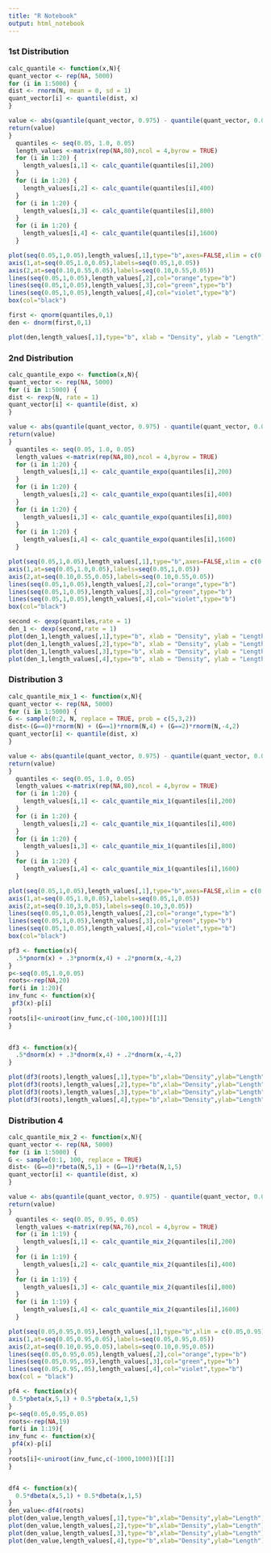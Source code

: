 ```yaml
---
title: "R Notebook"
output: html_notebook
---
```

### 1st Distribution
```r

calc_quantile <- function(x,N){
quant_vector <- rep(NA, 5000)
for (i in 1:5000) {
dist <- rnorm(N, mean = 0, sd = 1)
quant_vector[i] <- quantile(dist, x)
} 

value <- abs(quantile(quant_vector, 0.975) - quantile(quant_vector, 0.025))
return(value)
}
  quantiles <- seq(0.05, 1.0, 0.05)
  length_values <-matrix(rep(NA,80),ncol = 4,byrow = TRUE)
  for (i in 1:20) {
    length_values[i,1] <- calc_quantile(quantiles[i],200)
  }
  for (i in 1:20) {
    length_values[i,2] <- calc_quantile(quantiles[i],400)
  }
  for (i in 1:20) {
    length_values[i,3] <- calc_quantile(quantiles[i],800)
  }
  for (i in 1:20) {
    length_values[i,4] <- calc_quantile(quantiles[i],1600)
  }

```


```r
plot(seq(0.05,1,0.05),length_values[,1],type="b",axes=FALSE,xlim = c(0.05,0.95),xlab="Pth Quantile",ylab="Length",col="black",ylim=c(0.10,0.60))
axis(1,at=seq(0.05,1.0,0.05),labels=seq(0.05,1,0.05))
axis(2,at=seq(0.10,0.55,0.05),labels=seq(0.10,0.55,0.05))
lines(seq(0.05,1,0.05),length_values[,2],col="orange",type="b")
lines(seq(0.05,1,0.05),length_values[,3],col="green",type="b")
lines(seq(0.05,1,0.05),length_values[,4],col="violet",type="b")
box(col="black")
```

```r
first <- qnorm(quantiles,0,1)
den <- dnorm(first,0,1)
```

```r
plot(den,length_values[,1],type="b", xlab = "Density", ylab = "Length")
```

### 2nd Distribution
```r
calc_quantile_expo <- function(x,N){
quant_vector <- rep(NA, 5000)
for (i in 1:5000) {
dist <- rexp(N, rate = 1)
quant_vector[i] <- quantile(dist, x)
} 

value <- abs(quantile(quant_vector, 0.975) - quantile(quant_vector, 0.025))
return(value)
}
  quantiles <- seq(0.05, 1.0, 0.05)
  length_values <-matrix(rep(NA,80),ncol = 4,byrow = TRUE)
  for (i in 1:20) {
    length_values[i,1] <- calc_quantile_expo(quantiles[i],200)
  }
  for (i in 1:20) {
    length_values[i,2] <- calc_quantile_expo(quantiles[i],400)
  }
  for (i in 1:20) {
    length_values[i,3] <- calc_quantile_expo(quantiles[i],800)
  }
  for (i in 1:20) {
    length_values[i,4] <- calc_quantile_expo(quantiles[i],1600)
  }
```

```r
plot(seq(0.05,1,0.05),length_values[,1],type="b",axes=FALSE,xlim = c(0.05,0.95),xlab="Pth Quantile",ylab="Length",col="black",ylim=c(0.10,0.60))
axis(1,at=seq(0.05,1.0,0.05),labels=seq(0.05,1,0.05))
axis(2,at=seq(0.10,0.55,0.05),labels=seq(0.10,0.55,0.05))
lines(seq(0.05,1,0.05),length_values[,2],col="orange",type="b")
lines(seq(0.05,1,0.05),length_values[,3],col="green",type="b")
lines(seq(0.05,1,0.05),length_values[,4],col="violet",type="b")
box(col="black")
```

```r
second <- qexp(quantiles,rate = 1)
den_1 <- dexp(second,rate = 1)
plot(den_1,length_values[,1],type="b", xlab = "Density", ylab = "Length")
plot(den_1,length_values[,2],type="b", xlab = "Density", ylab = "Length")
plot(den_1,length_values[,3],type="b", xlab = "Density", ylab = "Length")
plot(den_1,length_values[,4],type="b", xlab = "Density", ylab = "Length")
```

### Distribution 3 
```r
calc_quantile_mix_1 <- function(x,N){
quant_vector <- rep(NA, 5000)
for (i in 1:5000) {
G <- sample(0:2, N, replace = TRUE, prob = c(5,3,2))
dist<-(G==0)*rnorm(N) + (G==1)*rnorm(N,4) + (G==2)*rnorm(N,-4,2)
quant_vector[i] <- quantile(dist, x)
} 

value <- abs(quantile(quant_vector, 0.975) - quantile(quant_vector, 0.025))
return(value)
}
  quantiles <- seq(0.05, 1.0, 0.05)
  length_values <-matrix(rep(NA,80),ncol = 4,byrow = TRUE)
  for (i in 1:20) {
    length_values[i,1] <- calc_quantile_mix_1(quantiles[i],200)
  }
  for (i in 1:20) {
    length_values[i,2] <- calc_quantile_mix_1(quantiles[i],400)
  }
  for (i in 1:20) {
    length_values[i,3] <- calc_quantile_mix_1(quantiles[i],800)
  }
  for (i in 1:20) {
    length_values[i,4] <- calc_quantile_mix_1(quantiles[i],1600)
  }
```

```r
plot(seq(0.05,1,0.05),length_values[,1],type="b",axes=FALSE,xlim = c(0.05,0.95),xlab="Pth Quantile",ylab="Length",col="black",ylim=c(0.10,2.5))
axis(1,at=seq(0.05,1.0,0.05),labels=seq(0.05,1,0.05))
axis(2,at=seq(0.10,3,0.05),labels=seq(0.10,3,0.05))
lines(seq(0.05,1,0.05),length_values[,2],col="orange",type="b")
lines(seq(0.05,1,0.05),length_values[,3],col="green",type="b")
lines(seq(0.05,1,0.05),length_values[,4],col="violet",type="b")
box(col="black")
```

```r
pf3 <- function(x){
  .5*pnorm(x) + .3*pnorm(x,4) + .2*pnorm(x,-4,2)
}
p<-seq(0.05,1.0,0.05)
roots<-rep(NA,20)
for(i in 1:20){
inv_func <- function(x){
 pf3(x)-p[i]
}
roots[i]<-uniroot(inv_func,c(-100,100))[[1]]
}


df3 <- function(x){
  .5*dnorm(x) + .3*dnorm(x,4) + .2*dnorm(x,-4,2)
}

plot(df3(roots),length_values[,1],type="b",xlab="Density",ylab="Length")
plot(df3(roots),length_values[,2],type="b",xlab="Density",ylab="Length")
plot(df3(roots),length_values[,3],type="b",xlab="Density",ylab="Length")
plot(df3(roots),length_values[,4],type="b",xlab="Density",ylab="Length")
```

### Distribution 4
```r
calc_quantile_mix_2 <- function(x,N){
quant_vector <- rep(NA, 5000)
for (i in 1:5000) {
G <- sample(0:1, 100, replace = TRUE)
dist<- (G==0)*rbeta(N,5,1) + (G==1)*rbeta(N,1,5)
quant_vector[i] <- quantile(dist, x)
} 

value <- abs(quantile(quant_vector, 0.975) - quantile(quant_vector, 0.025))
return(value)
}
  quantiles <- seq(0.05, 0.95, 0.05)
  length_values <-matrix(rep(NA,76),ncol = 4,byrow = TRUE)
  for (i in 1:19) {
    length_values[i,1] <- calc_quantile_mix_2(quantiles[i],200)
  }
  for (i in 1:19) {
    length_values[i,2] <- calc_quantile_mix_2(quantiles[i],400)
  }
  for (i in 1:19) {
    length_values[i,3] <- calc_quantile_mix_2(quantiles[i],800)
  }
  for (i in 1:19) {
    length_values[i,4] <- calc_quantile_mix_2(quantiles[i],1600)
  }
```

```r
plot(seq(0.05,0.95,0.05),length_values[,1],type="b",xlim = c(0.05,0.95),xlab="Pth Quantile",ylab="Length",col="black",ylim=c(0.10,0.5))
axis(1,at=seq(0.05,0.95,0.05),labels=seq(0.05,0.95,0.05))
axis(2,at=seq(0.10,0.95,0.05),labels=seq(0.10,0.95,0.05))
lines(seq(0.05,0.95,0.05),length_values[,2],col="orange",type="b")
lines(seq(0.05,0.95,.05),length_values[,3],col="green",type="b")
lines(seq(0.05,0.95,.05),length_values[,4],col="violet",type="b")
box(col = "black")
```

```r
pf4 <- function(x){
 0.5*pbeta(x,5,1) + 0.5*pbeta(x,1,5)
}
p<-seq(0.05,0.95,0.05)
roots<-rep(NA,19)
for(i in 1:19){
inv_func <- function(x){
 pf4(x)-p[i]
}
roots[i]<-uniroot(inv_func,c(-1000,1000))[[1]]
}


df4 <- function(x){
  0.5*dbeta(x,5,1) + 0.5*dbeta(x,1,5)
}
den_value<-df4(roots)
plot(den_value,length_values[,1],type="b",xlab="Density",ylab="Length")
plot(den_value,length_values[,2],type="b",xlab="Density",ylab="Length")
plot(den_value,length_values[,3],type="b",xlab="Density",ylab="Length")
plot(den_value,length_values[,4],type="b",xlab="Density",ylab="Length")
```








